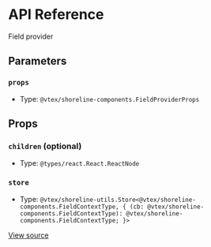 # API Reference

Field provider

## Parameters

### `props`

- Type: `@vtex/shoreline-components.FieldProviderProps`

## Props

### `children` (optional)

- Type: `@types/react.React.ReactNode`

### `store`

- Type: `@vtex/shoreline-utils.Store<@vtex/shoreline-components.FieldContextType, { (cb: @vtex/shoreline-components.FieldContextType): @vtex/shoreline-components.FieldContextType; }>`

[View source](https://github.com/vtex/shoreline/blob/aa5bfb416/packages/components/src/field/field-provider.tsx#L10)
